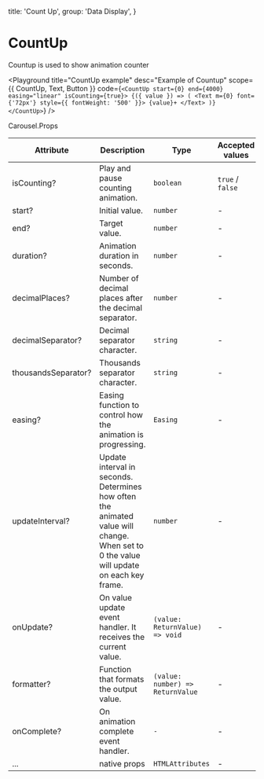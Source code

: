 
  title: 'Count Up',
  group: 'Data Display',
}

# CountUp

Countup is used to show animation counter

<Playground
  title="CountUp example"
  desc="Example of Countup"
  scope={{ CountUp, Text, Button }}
  code={`
<CountUp start={0} end={4000} easing="linear" isCounting={true}>
  {({ value }) => (
    <Text m={0} font={'72px'} style={{ fontWeight: '500' }}>
      {value}+
    </Text>
  )}
</CountUp>
`}
/>

<Attributes edit="/app/components/carousel.mdx">
<Attributes.Title>Carousel.Props</Attributes.Title>

| Attribute           | Description                                                                                                                             | Type                             | Accepted values  | Default       |
| ------------------- | --------------------------------------------------------------------------------------------------------------------------------------- | -------------------------------- | ---------------- | ------------- |
| isCounting?         | Play and pause counting animation.                                                                                                      | `boolean`                        | `true` / `false` | `false`       |
| start?              | Initial value.                                                                                                                          | `number`                         | -                | `0`           |
| end?                | Target value.                                                                                                                           | `number`                         | -                | -             |
| duration?           | Animation duration in seconds.                                                                                                          | `number`                         | -                | `2`           |
| decimalPlaces?      | Number of decimal places after the decimal separator.                                                                                   | `number`                         | -                | `0`           |
| decimalSeparator?   | Decimal separator character.                                                                                                            | `string`                         | -                | `.`           |
| thousandsSeparator? | Thousands separator character.                                                                                                          | `string`                         | -                | -             |
| easing?             | Easing function to control how the animation is progressing.                                                                            | `Easing`                         | -                | `easeOutExpo` |
| updateInterval?     | Update interval in seconds. Determines how often the animated value will change. When set to 0 the value will update on each key frame. | `number`                         | -                | `0`           |
| onUpdate?           | On value update event handler. It receives the current value.                                                                           | `(value: ReturnValue) => void`   | -                | -             |
| formatter?          | Function that formats the output value.                                                                                                 | `(value: number) => ReturnValue` | -                | -             |
| onComplete?         | On animation complete event handler.                                                                                                    | `-`                              | -                | -             |
| ...                 | native props                                                                                                                            | `HTMLAttributes`                 | -                | -             |

</Attributes>
